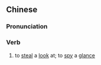 {{also|窃视}}
==Chinese==
{{zh-forms|s=窃视}}

===Pronunciation===
{{zh-pron
|m=qièshì
|cat=v
}}

===Verb===
{{zh-verb}}

# {{lb|zh|literary}} to [[steal]] a [[look]] at; to [[spy]] a [[glance]]